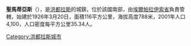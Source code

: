 '''聖馬蒂亞斯'''（{{lang-es|San Matías}}），是[[洪都拉斯|洪都拉斯]]的城鎮，位於該國南部，由[[埃爾帕拉伊索省|埃爾帕拉伊索省]]負責管轄，始建於1926年3月20日，面積116平方公里，海拔高度788米，2001年人口4,100，人口密度每平方公里35.34人。

{{coord|13|59|0|N|86|38|0|W|type:adm2nd_region:HN_source:nlwiki|display=title}}

{{Honduras-geo-stub}}
[[Category:洪都拉斯城市|Category:洪都拉斯城市]]